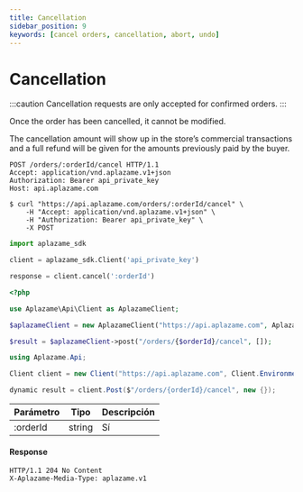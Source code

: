 ```yaml
---
title: Cancellation
sidebar_position: 9
keywords: [cancel orders, cancellation, abort, undo]
---
```


# Cancellation

:::caution
Cancellation requests are only accepted for confirmed orders.
:::

Once the order has been cancelled, it cannot be modified.

The cancellation amount will show up in the store’s commercial transactions and a full refund will be given for the amounts previously paid by the buyer.

<Tabs>
  <TabItem value="http" label="http">

```http
POST /orders/:orderId/cancel HTTP/1.1
Accept: application/vnd.aplazame.v1+json
Authorization: Bearer api_private_key
Host: api.aplazame.com
```
  </TabItem>
  <TabItem value="shell" label="shell">

```shell
$ curl "https://api.aplazame.com/orders/:orderId/cancel" \
    -H "Accept: application/vnd.aplazame.v1+json" \
    -H "Authorization: Bearer api_private_key" \
    -X POST
```
  </TabItem>
  <TabItem value="python" label="python">

```python
import aplazame_sdk

client = aplazame_sdk.Client('api_private_key')

response = client.cancel(':orderId')
```
  </TabItem>
  <TabItem value="php" label="php">

```php
<?php

use Aplazame\Api\Client as AplazameClient;

$aplazameClient = new AplazameClient("https://api.aplazame.com", AplazameClient::ENVIRONMENT_PRODUCTION, " api_private_key");

$result = $aplazameClient->post("/orders/{$orderId}/cancel", []);
```
  </TabItem>
  <TabItem value="c" label="C#">

```csharp
using Aplazame.Api;

Client client = new Client("https://api.aplazame.com", Client.EnvironmentProduction, " api_private_key");

dynamic result = client.Post($"/orders/{orderId}/cancel", new {});
```
  </TabItem>
</Tabs>

|<t id="table.parameter">Parámetro</t> | <t id="table.type">Tipo</t> | <t id="table.description">Descripción</t>|
|---------|---------|---------|
:orderId | string | <t id="docs.yes">Sí</t> | Order `ID`

#### Response

```http
HTTP/1.1 204 No Content
X-Aplazame-Media-Type: aplazame.v1
```
